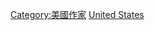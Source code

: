 {{Commonscat|Essayists from the United States}}

[[Category:美國作家|Category:美國作家]]
[[Category:各國散文家|United States]]